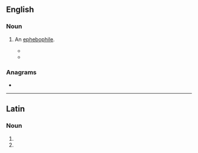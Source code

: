 ==English==

===Noun===
{{en-noun}}

# {{lb|en|slang}} An [[ephebophile]].
#*{{quote-newsgroup|2009-02-21|R. L. Measures|Re: "The View" Rips Catholicism - Again|alt.abortion, alt.atheism, alt.religion.christian.roman-catholic, soc.men|https://groups.google.com/forum/#!original/alt.abortion/SOfAjGhhzrk/o5yaiJWKrfcJ|passage=Disenfranchise pedo-priests and '''ephebo'''-priests.}}
#*{{quote-newsgroup|2011-05-06| R. L. Measures.|Re: NBC allows Leno to bash priests|alt.abortion, alt.atheism, alt.religion.christian.roman-catholic, rec.arts.tv|https://groups.google.com/forum/#!original/alt.abortion/9rcw1FTEy0Q/8IslF2HSl20J|passage=About 98% of the pedo-priest cases in this archdiocese involved young boys and c. 2% involved teenage girls - so comparing homosexual pedo-priests to '''ephebo'''-teachers who become intimate with their female students is somewhat flawed.}}

===Anagrams===
* {{anagrams|en|Phoebe|Phœbe|Phœbë|behope|phoebe|phœbe}}

----

==Latin==

===Noun===
{{head|la|noun form|head=ephēbō|g=m}}

# {{inflection of|ephēbus||dat|s|lang=la}}
# {{inflection of|ephēbus||abl|s|lang=la}}
